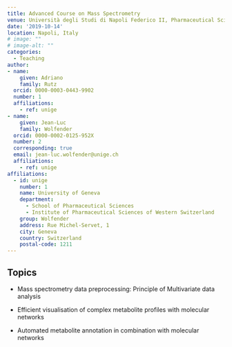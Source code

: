 ```yaml
---
title: Advanced Course on Mass Spectrometry
venue: Università degli Studi di Napoli Federico II, Pharmaceutical Sciences
date: '2019-10-14'
location: Napoli, Italy
# image: ""
# image-alt: ""
categories:
  - Teaching
author: 
- name: 
    given: Adriano 
    family: Rutz
  orcid: 0000-0003-0443-9902
  number: 1
  affiliations:
    - ref: unige
- name: 
    given: Jean-Luc 
    family: Wolfender
  orcid: 0000-0002-0125-952X
  number: 2
  corresponding: true
  email: jean-luc.wolfender@unige.ch
  affiliations:
    - ref: unige
affiliations:
  - id: unige
    number: 1
    name: University of Geneva
    department:
      - School of Pharmaceutical Sciences
      - Institute of Pharmaceutical Sciences of Western Switzerland
    group: Wolfender
    address: Rue Michel-Servet, 1
    city: Geneva
    country: Switzerland
    postal-code: 1211
---
```


## Topics

* Mass spectrometry data preprocessing: Principle of Multivariate data analysis

* Efficient visualisation of complex metabolite profiles with molecular networks

* Automated metabolite annotation in combination with molecular networks
